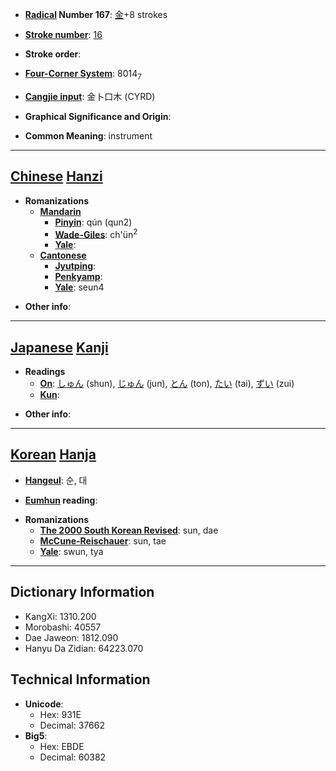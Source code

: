 * '''[[Wiktionary:Chinese radical index| Radical]] Number 167''': [[Wiktionary:Chinese radical index 金|金]]+8 strokes

* '''[[Wiktionary:Chinese total strokes index|Stroke number]]''': [[Wiktionary:Chinese total strokes index 16|16]]

* '''Stroke order''': 

* '''[[Wiktionary:Chinese four corner index|Four-Corner System]]''': 8014<sub>7</sub>

* '''[[Wiktionary:Chinese Cangjie index|Cangjie input]]''': 金卜口木 (CYRD)

* '''Graphical Significance and Origin''': 

* '''Common Meaning''': instrument

----

== [[Chinese]] [[Hanzi]] ==

* '''Romanizations'''
** '''[[Mandarin]]'''
*** '''[[Pinyin]]''': qún (qun2)
*** '''[[Wade-Giles]]''': ch'ün<sup>2</sup>
*** '''[[Yale]]''': 
** '''[[Cantonese]]'''
*** '''[[Jyutping]]''':
*** '''[[Penkyamp]]''': 
*** '''[[Yale]]''': seun4

* '''Other info''': 

----

== [[Japanese]] [[Kanji]] ==

* '''Readings'''
** '''[[On]]''': [[しゅん]] (shun), [[じゅん]] (jun), [[とん]] (ton), [[たい]] (tai), [[ずい]] (zui)
** '''[[Kun]]''': 

* '''Other info''':  

----

== [[Korean]] [[Hanja]] ==

* '''[[Hangeul]]''': 순, 대

* '''[[Eumhun]] reading''': 

* '''Romanizations'''
** '''[[The 2000 South Korean Revised Romanization|The 2000 South Korean Revised]]''': sun, dae
** '''[[McCune-Reischauer]]''': sun, tae
** '''[[Yale]]''': swun, tya

----

== Dictionary Information ==

* KangXi: 1310.200
* Morobashi: 40557
* Dae Jaweon: 1812.090
* Hanyu Da Zidian: 64223.070

== Technical Information ==

* '''Unicode''':
** Hex: 931E
** Decimal: 37662
* '''Big5''':
** Hex: EBDE
** Decimal: 60382